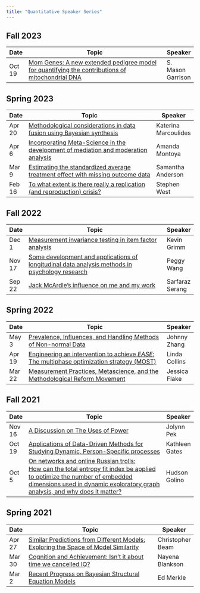 ```yaml
---
title: "Quantitative Speaker Series"
---
```


## Fall 2023

| Date   | Topic                                                                                                                          | Speaker              |
|--------|--------------------------------------------------------------------------------------------------------------------------------|----------------------|
| Oct 19 | [Mom Genes: A new extended pedigree model for quantifying the contributions of mitochondrial DNA](quant_talks/20231019_mason_garrison.html)        | S. Mason Garrison |



## Spring 2023

| Date   | Topic                                                                                                                          | Speaker              |
|--------|--------------------------------------------------------------------------------------------------------------------------------|----------------------|
| Apr 20 | [Methodological considerations in data fusion using Bayesian synthesis](quant_talks/20230420_katerina_marcoulides.html)        | Katerina Marcoulides |
| Apr 6  | [Incorporating Meta-Science in the development of mediation and moderation analysis](quant_talks/20230406_amanda_montoya.html) | Amanda Montoya       |
| Mar 9  | [Estimating the standardized average treatment effect with missing outcome data](quant_talks/20230309_samantha_anderson.html)  | Samantha Anderson    |
| Feb 16 | [To what extent is there really a replication (and reproduction) crisis?](quant_talks/20230216_stephen_west.html)              | Stephen West         |

## Fall 2022

| Date   | Topic                                                                                                                                  | Speaker         |
|--------|----------------------------------------------------------------------------------------------------------------------------------------|-----------------|
| Dec 1  | [Measurement invariance testing in item factor analysis](quant_talks/20221201_kevin_grim.html)                                         | Kevin Grimm     |
| Nov 17 | [Some development and applications of longitudinal data analysis methods in psychology research](quant_talks/20221117_peggy_wang.html) | Peggy Wang      |
| Sep 22 | [Jack McArdle's influence on me and my work](quant_talks/20220922_sarfaraz_serang.html)                                                | Sarfaraz Serang |

## Spring 2022

| Date   | Topic                                                                                                                                 | Speaker       |
|--------|---------------------------------------------------------------------------------------------------------------------------------------|---------------|
| May 3  | [Prevalence, Influences, and Handling Methods of Non-normal Data](quant_talks/20220503_johnny_zhang.html)                             | Johnny Zhang  |
| Apr 19 | [Engineering an intervention to achieve *EASE*: The multiphase optimization strategy (MOST)](quant_talks/20220419_linda_collins.html) | Linda Collins |
| Mar 22 | [Measurement Practices, Metascience, and the Methodological Reform Movement](quant_talks/20220322_jessica_flake.html)                 | Jessica Flake |

## Fall 2021

+--------+-----------------------------------------------------------------------------------------------------------------------------------------------------------------------------------------------------------+----------------+
| Date   | Topic                                                                                                                                                                                                     | Speaker        |
+========+===========================================================================================================================================================================================================+================+
| Nov 16 | [A Discussion on The Uses of Power](quant_talks/20211116_jolynn_pek.html)                                                                                                                                 | Jolynn Pek     |
+--------+-----------------------------------------------------------------------------------------------------------------------------------------------------------------------------------------------------------+----------------+
| Oct 19 | [Applications of Data-Driven Methods for Studying Dynamic, Person-Specific processes](quant_talks/20211019_katie_gates.html)                                                                              | Kathleen Gates |
+--------+-----------------------------------------------------------------------------------------------------------------------------------------------------------------------------------------------------------+----------------+
| Oct 5  | [On networks and online Russian trolls:\                                                                                                                                                                  | Hudson Golino  |
|        | How can the total entropy ﬁt index be applied to optimize the number of embedded dimensions used in dynamic exploratory graph analysis, and why does it matter?](quant_talks/20211005_hudson_golino.html) |                |
+--------+-----------------------------------------------------------------------------------------------------------------------------------------------------------------------------------------------------------+----------------+

## Spring 2021

| Date   | Topic                                                                                                                      | Speaker          |
|--------|----------------------------------------------------------------------------------------------------------------------------|------------------|
| Apr 27 | [Similar Predictions from Different Models: Exploring the Space of Model Similarity](quant_talks/20210427_chris_beam.html) | Christopher Beam |
| Mar 30 | [Cognition and Achievement: Isn't it about time we cancelled IQ?](quant_talks/20210330_nayena_blankson.html)               | Nayena Blankson  |
| Mar 2  | [Recent Progress on Bayesian Structural Equation Models](quant_talks/20210302_ed_merkle.html)                              | Ed Merkle        |
